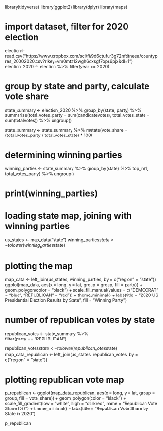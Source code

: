 library(tidyverse)
library(ggplot2)
library(dplyr)
library(maps)

# import dataset, filter for 2020 election

election<-read.csv("https://www.dropbox.com/scl/fi/9d6ctufur3g72nfdtneea/countypres_20002020.csv?rlkey=vm0mtz12wgh6qxsgf7ops6pjx&dl=1")
election_2020 <- election %>% filter(year == 2020)

# group by state and party, calculate vote share

state_summary <- election_2020 %>%
  group_by(state, party) %>%
  summarise(total_votes_party = sum(candidatevotes),
            total_votes_state = sum(totalvotes)) %>%
  ungroup()

state_summary <- state_summary %>%
  mutate(vote_share = (total_votes_party / total_votes_state) * 100)

# determining winning parties

winning_parties <- state_summary %>%
  group_by(state) %>%
  top_n(1, total_votes_party) %>%
  ungroup()

# print(winning_parties)

# loading state map, joining with winning parties
us_states <- map_data("state")
winning_parties$state <- tolower(winning_parties$state)

# plotting the map

map_data <- left_join(us_states, winning_parties, by = c("region" = "state"))
ggplot(map_data, aes(x = long, y = lat, group = group, fill = party)) +
  geom_polygon(color = "black") +
  scale_fill_manual(values = c("DEMOCRAT" = "blue", "REPUBLICAN" = "red")) +
  theme_minimal() +
  labs(title = "2020 US Presidential Election Results by State",
       fill = "Winning Party")

# number of republican votes by state

republican_votes <- state_summary %>%   
  filter(party == "REPUBLICAN")

republican_votes$state <- tolower(republican_votes$state)
map_data_republican <- left_join(us_states, republican_votes, by = c("region" = "state"))

# plotting republican vote map

p_republican <- ggplot(map_data_republican, aes(x = long, y = lat, group = group, fill = vote_share)) +
  geom_polygon(color = "black") +
  scale_fill_gradient(low = "white", high = "darkred", name = "Republican Vote Share (%)") +
  theme_minimal() +
  labs(title = "Republican Vote Share by State in 2020")

p_republican